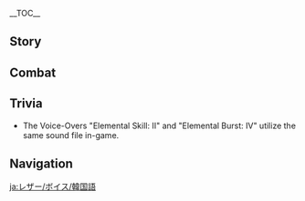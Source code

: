 {{Stub|Check Korean romanization for: ''Hello'', ''When Thunder Strikes: Warning'', ''Good Night'', ''Least Favorite Food''.}}
{{CharacterTabs}}
{{LanguageTabs}}

__TOC__
==Story==
{{VO/Story
|character           = Razor
|language            = ko
|name                = 레이저

|vo_01_01_title      = 첫 만남…
|vo_01_01_subtitle   = Hello
|vo_01_01_file       = VO_{language}{character} Hello.ogg
|vo_01_01_tx         = 너한테 좋은 냄새가 나. 같이 사냥하자!
|vo_01_01_rm         = Neohante joeun naemsaega naneungun. Gachi sanyanghaja!
|vo_02_01_title      = 잡담・냄새
|vo_02_01_subtitle   = Chat: Scent
|vo_02_01_file       = VO_{language}{character} Chat - Scent.ogg
|vo_02_01_tx         = 음~ 토끼의 냄새…
|vo_02_01_rm         = Eum~ Tokki-ui naemsae...
|vo_02_02_title      = 잡담・배고픔
|vo_02_02_subtitle   = Chat: Hunger
|vo_02_02_file       = VO_{language}{character} Chat - Hunger.ogg
|vo_02_02_tx         = 안 가? 배고파
|vo_02_02_rm         = An ga? Baego'pa.
|vo_02_03_title      = 잡담・바람맞이
|vo_02_03_subtitle   = Chat: Wind-gazing
|vo_02_03_file       = VO_{language}{character} Chat - Wind-gazing.ogg
|vo_02_03_tx         = 바람 좀 쐬고 올게. 출발할 때 불러
|vo_02_03_rm         = Baram jom ssoego olge. Chulbalhal ttae bulleo.
|vo_03_01_title      = 번개가 칠 때・일깨움
|vo_03_01_subtitle   = When Thunder Strikes: Warning
|vo_03_01_file       = VO_{language}{character} When Thunder Strikes - Warning.ogg
|vo_03_01_tx         = 무서우면 숨어 있어도 돼
|vo_03_01_rm         = Museoumyeon kkok'kkoksumeuragu.
|vo_03_02_title      = 번개가 칠 때・안내
|vo_03_02_subtitle   = When Thunder Strikes: Guidance
|vo_03_02_file       = VO_{language}{character} When Thunder Strikes - Guidance.ogg
|vo_03_02_tx         = 나무에서 물러나. 나만 따라와!
|vo_03_02_rm         = Namueseo mulleona. Naman ttarawa!
|vo_03_03_title      = 바람이 불 때…
|vo_03_03_subtitle   = When It's Windy
|vo_03_03_file       = VO_{language}{character} When It's Windy.ogg
|vo_03_03_tx         = 바람… 음… 좋다
|vo_03_03_rm         = Baram... Eum... Jota.
|vo_03_04_title      = 강풍이 불 때…
|vo_03_04_subtitle   = When the Wind Is Blowing
|vo_03_04_file       = VO_{language}{character} When the Wind Is Blowing.ogg
|vo_03_04_tx         = 바람… 음… 따끔따끔하니 살짝 아픈데
|vo_03_04_rm         = Baram... Eum... Ttakkeumttakkeumhani saljjak apeunde.
|vo_04_01_title      = 아침 인사…
|vo_04_01_subtitle   = Good Morning
|vo_04_01_file       = VO_{language}{character} Good Morning.ogg
|vo_04_01_tx         = 해가 떴어. 같이 사냥하러 갈래?
|vo_04_01_rm         = Haega tteosseo. Gachi sanyanghareo gallae?
|vo_04_02_title      = 점심 인사…
|vo_04_02_subtitle   = Good Afternoon
|vo_04_02_file       = VO_{language}{character} Good Afternoon.ogg
|vo_04_02_tx         = 고기 덩어리, 좋아!
|vo_04_02_rm         = Gogi deong'eori, joa!
|vo_04_03_title      = 저녁 인사…
|vo_04_03_subtitle   = Good Evening
|vo_04_03_file       = VO_{language}{character} Good Evening.ogg
|vo_04_03_tx         = 넌 얼른 자. 난 달을 볼 거야
|vo_04_03_rm         = Neon eolleun ja. Nan dareul bol geoya.
|vo_04_04_title      = 굿나잇…
|vo_04_04_subtitle   = Good Night
|vo_04_04_file       = VO_{language}{character} Good Night.ogg
|vo_04_04_tx         = 넌 얼른 자, 내가 지키고 있을게. 내일 같이 사냥하자
|vo_04_04_rm         = Neon eolleun ja, nan jikigo isseulge. Naeil gachi sanyang haja.
|vo_05_01_title      = 레이저 자신에 대해…
|vo_05_01_subtitle   = About {character}
|vo_05_01_file       = VO_{language}{character} About {character}.ogg
|vo_05_01_tx         = 나는 늑대. 인간 아빠와 엄마는… 없어
|vo_05_01_rm         = Naneun neukdae. Ingan appawa eommaneun... eopsseo.
|vo_06_01_title      = 우리에 대해・친구
|vo_06_01_subtitle   = About Us: Friends
|vo_06_01_file       = VO_{language}{character} About Us - Friends.ogg
|vo_06_01_tx         = 넌 내 친구. 나랑 같이 사냥하자
|vo_06_01_rm         = Neon nae chingu. Narang gachi sanyanghaja.
|vo_06_02_title      = 우리에 대해・무기
|vo_06_02_subtitle   = About Us: Weapons
|vo_06_02_file       = VO_{language}{character} About Us - Weapons.ogg
|vo_06_02_tx         = 난 강철 발톱과 번개의 이빨을 가지고 있어. 내가 널 지켜줄게
|vo_06_02_rm         = Nan gangcheol baltopgwa beongae-ui ippareul gajigo isseo. Naega neol jikyeojulge.
|vo_07_01_title      = 「신의 눈」에 대해…
|vo_07_01_subtitle   = About the Vision
|vo_07_01_file       = VO_{language}{character} About the Vision.ogg
|vo_07_01_tx         = 「신의 눈」, 사부가 도와줬어. 번개야 싸우자. 「루피카」를 지켜
|vo_07_01_rm         = "Sin-ui Nun", sabuga dowajwosseo. Beongaeya ssauja. "Rupika"reul jikyeo.
|vo_07_02_title      = 하고 싶은 이야기…
|vo_07_02_subtitle   = Something to Share
|vo_07_02_file       = VO_{language}{character} Something to Share.ogg
|vo_07_02_tx         = 밤하늘의 별들은 정말 아름다워. 하늘뿐만 아니라 호수에도 별들이 가득 차있어.<br>밤에는 도시에도 많은 별들이 있어
|vo_07_02_rm         = Bamhaneurui byeoldeureun jeongmal areumdawo. Haneulppunman anira hosuedo byeoldeuri gadeuk chaisseo.<br>Bameneun dosiedo maneun byeoldeuri isseo.
|vo_07_03_title      = 흥미있는 일…
|vo_07_03_subtitle   = Interesting Things
|vo_07_03_file       = VO_{language}{character} Interesting Things.ogg
|vo_07_03_tx         = 나의 「루피카」인 늑대. 그들은 내 가족이야.
|vo_07_03_rm         = Naui "Rupika"in neukdae. Geudereun nae gajogiya.
|vo_08_01_title      = 리사에 대해…
|vo_08_01_subtitle   = About [[Lisa]]
|vo_08_01_file       = VO_{language}{character} About Lisa.ogg
|vo_08_01_tx         = 사부의 번개, 하늘이 어두워질 거야. 엄청 무섭고 엄청 쎄
|vo_08_01_rm         = Sabu-ui beongae, haneuri eoduwojil geoya. Eomcheong museopgo eomcheong sse.
|vo_08_02_title      = 바바라에 대해…
|vo_08_02_subtitle   = About [[Barbara]]
|vo_08_02_file       = VO_{language}{character} About Barbara.ogg
|vo_08_02_tx         = 바바라는 반짝반짝 빛나는 소녀야. 엄청 착해
|vo_08_02_rm         = Babaraneun banjjakbanjjak bitnaneun sonyeoya. Eomcheong chakhae.
|vo_08_03_title      = 다이루크에 대해…
|vo_08_03_subtitle   = About [[Diluc]]
|vo_08_03_file       = VO_{language}{character} About Diluc.ogg
|vo_08_03_tx         = 다이루크는 빨갛고 까맣고… 그리고 차갑고 뜨거워
|vo_08_03_rm         = Dairukeuneun ppalgatgo kkamatgo... geurigo chagapgo tteugeowo.
|vo_08_04_title      = 벤티에 대해…
|vo_08_04_subtitle   = About [[Venti]]
|vo_08_04_file       = VO_{language}{character} About Venti.ogg
|vo_08_04_tx         = 시가… 음 몰라. 잘 모르지만 「루피카」 좋아해
|vo_08_04_rm         = Siga... eum molla. Jal moreujiman "rupika" joahae.
|vo_08_05_title      = 베넷에 대해…
|vo_08_05_subtitle   = About [[Bennett]]
|vo_08_05_file       = VO_{language}{character} About Bennett.ogg
|vo_08_05_tx         = 베넷, 말이 많아. 그와 함께라면 배불리 먹을 수 없어
|vo_08_05_rm         = Benet, mari mana. Geuwa hamkkeramyeon baebulli meogeul su eopsseo.
|vo_08_06_title      = 클레에 대해…
|vo_08_06_subtitle   = About [[Klee]]
|vo_08_06_file       = VO_{language}{character} About Klee.ogg
|vo_08_06_tx         = 클레, 친구! 친구지만 골치 아파
|vo_08_06_rm         = Keulle, chingu! Chingujiman golchi apa.
|vo_08_07_title      = 바르카에 대해・낯섦
|vo_08_07_subtitle   = About [[Varka]]: Stranger
|vo_08_07_file       = VO_{language}{character} About Varka - Stranger.ogg
|vo_08_07_tx         = 바르카? 몰라…
|vo_08_07_rm         = Bareuka? Molla...
|vo_08_08_title      = 바르카에 대해・추억
|vo_08_08_subtitle   = About Varka: Memory
|vo_08_08_file       = VO_{language}{character} About Varka - Memory.ogg
|vo_08_08_tx         = 아… 바르카, 이름이야. 그 남자 숭고하고 위대해. 이름 레이저, 강철 발톱. 그가 줬어. 음… 그 사람 보고 싶어
|vo_08_08_rm         = A... Bareuka, ireumiya. Geu namja sunggohago widaehae. Ireum Reijeo, gangcheol baltop. Geuga jwosseo. Eum... geu saram bogo sipeo.
|vo_09_01_title      = 레이저에 대해 알기・첫 번째
|vo_09_01_subtitle   = More About {character}: I
|vo_09_01_file       = VO_{language}{character} More About {character} - 01.ogg
|vo_09_01_tx         = 네 냄새, 착한 냄새. 고기 좋아해?
|vo_09_01_rm         = Ne naemsae, chakhan naemsae. Gogi joahae?
|vo_09_02_title      = 레이저에 대해 알기・두 번째
|vo_09_02_subtitle   = More About {character}: II
|vo_09_02_file       = VO_{language}{character} More About {character} - 02.ogg
|vo_09_02_tx         = 넌 강해. 늑대처럼! 너랑 사냥하면 수확이 많아서 좋아
|vo_09_02_rm         = Neon ganghae. Neukdaecheoreom! Neorang sanyanghamyeon suhwagi manaseo joa.
|vo_09_03_title      = 레이저에 대해 알기・세 번째
|vo_09_03_subtitle   = More About {character}: III
|vo_09_03_file       = VO_{language}{character} More About {character} - 03.ogg
|vo_09_03_tx         = 루피카는 「늑대의 집」이… 아냐! 「늑대의 가족」. 내 루피카는 숲속에 있어. 그들은 날 지켜주면서 나한테 루피카라고 했어
|vo_09_03_rm         = Rupikaneun "Neukdae-ui Jip"i... anya! "Neukdae-ui Gajok". Nae Rupikaneun supsoge isseo. Geudeureun nal jimyeojumyeonseo nahante Rupikarago haesseo.
|vo_09_04_title      = 레이저에 대해 알기・네 번째
|vo_09_04_subtitle   = More About {character}: IV
|vo_09_04_file       = VO_{language}{character} More About {character} - 04.ogg
|vo_09_04_tx         = 난 루피카 밖에 없어.<br>하지만 루피카라고 해도 난 다리가 2개밖에 없어서 진짜 늑대가 될 수 없어. 때때로 마음이 괴로워…
|vo_09_04_rm         = Nan Rupika bakke eopsseo.<br>Hajiman Rupikarago haedo nan dariga dugaebakke eopsseoseo jinjja neukdaega doel su eopsseo. Ttaettaero maeumi goerowo...
|vo_09_05_title      = 레이저에 대해 알기・다섯 번째
|vo_09_05_subtitle   = More About {character}: V
|vo_09_05_file       = VO_{language}{character} More About {character} - 05.ogg
|vo_09_05_tx         = 너랑 같이 달리면 즐거워, 너랑 같이 사냥하면 즐거워. 너랑 같이 있으면, 내가 늑대이던, 사람이던, 전혀 상관없어<br>넌 내 친구, 넌 내 「루피카」야. 너도 즐거우면 좋겠어
|vo_09_05_rm         = Neorang gachi dallimyeon jeulgeowo, neorang gachi sanyanghamyeon jeulgeowo. Neorang gachi isseumyeon, naega neukdaeideon, saramideon, jeonhyeo sanggwaneopsseo.<br>Neon nae chingu, neon nae "Rupika"ya. Neodo jeulgeoumyeon jokesseo.
|vo_10_01_title      = 레이저의 취미…
|vo_10_01_subtitle   = {character}'s Hobbies
|vo_10_01_file       = VO_{language}{character} Hobbies.ogg
|vo_10_01_tx         = 루피카가 좋아. 그리고 숲이랑 친구도 좋아. 뛰어다니는 것도 좋아
|vo_10_01_rm         = Rupikaga joa. Geurigo supirang chingudo joa. Ttwieodanineun geotdo joa.
|vo_10_02_title      = 레이저의 고민…
|vo_10_02_subtitle   = {character}'s Troubles
|vo_10_02_file       = VO_{language}{character} Troubles.ogg
|vo_10_02_tx         = 말하기 힘들고 어렵지만 안 할 순 없어
|vo_10_02_rm         = Malhagi himdeulgo eoryeopjiman an hal sun eopsseo.
|vo_10_03_title      = 좋아하는 음식…
|vo_10_03_subtitle   = Favorite Food
|vo_10_03_file       = VO_{language}{character} Favorite Food.ogg
|vo_10_03_tx         = 고기 좋아. 감자 좋아
|vo_10_03_rm         = Gogi joa. Gamja joa.
|vo_10_04_title      = 싫어하는 음식…
|vo_10_04_subtitle   = Least Favorite Food
|vo_10_04_file       = VO_{language}{character} Least Favorite Food.ogg
|vo_10_04_tx         = 채소는 싫어! 내가 먹는 고기들이 채소를 먹어
|vo_10_04_rm         = Pulttegineun sireo! Naega meokneun aedeuri pureul meogeo.

<!-- Receiving a Gift -->
|vo_11_01_title      = 선물 획득・첫 번째
|vo_11_01_subtitle   = Receiving a Gift: I
|vo_11_01_file       = VO_{language}{character} Receiving a Gift - 01.ogg
|vo_11_01_tx         = 향도 좋고, 맛도 좋아. 마음에 들어
|vo_11_01_rm         = Hyangdo jotgo, matdo joa. Maeume deureo.
|vo_11_02_title      = 선물 획득・두 번째
|vo_11_02_subtitle   = Receiving a Gift: II
|vo_11_02_file       = VO_{language}{character} Receiving a Gift - 02.ogg
|vo_11_02_tx         = 먹으니까 기운 나. 행복해
|vo_11_02_rm         = Meogeunikka giun na. Haengbokhae.
|vo_11_03_title      = 선물 획득・세 번째
|vo_11_03_subtitle   = Receiving a Gift: III
|vo_11_03_file       = VO_{language}{character} Receiving a Gift - 03.ogg
|vo_11_03_tx         = 먹는 것도 싫고, 안 먹는 것도 싫어. 좀 슬퍼졌어
|vo_11_03_rm         = Meokneun geotdo silko, an meokneun geotdo sireo. Jom seulpeojyeosseo.
|vo_12_01_title      = 생일…
|vo_12_01_subtitle   = Birthday
|vo_12_01_file       = VO_{language}{character} Birthday.ogg
|vo_12_01_tx         = 오늘은 네가… 그러니까 아주아주 오래전 오늘 태어났잖아. 너랑 같이 놀고 싶어. 오늘 같이 고기 먹자
|vo_12_01_rm         = Oneureun nega... geureonikka ajuaju oraejeon oneul tae'eonatjana. Neorang gachi nolgo sipeo. Oneul gachi gogi meokja.
|vo_13_01_title      = 돌파의 느낌・기
|vo_13_01_subtitle   = Feelings About Ascension: Intro
|vo_13_01_file       = VO_{language}{character} Feelings About Ascension -  01.ogg
|vo_13_01_tx         = 팔뚝이 더 두꺼워졌네…?
|vo_13_01_rm         = Palttugi deo dukkeowojyeotne...?
|vo_13_02_title      = 돌파의 느낌・승
|vo_13_02_subtitle   = Feelings About Ascension: Building Up
|vo_13_02_file       = VO_{language}{character} Feelings About Ascension -  02.ogg
|vo_13_02_tx         = 발톱과 이빨을 갈고 더 강해져야 해!
|vo_13_02_rm         = Baltopgwa ippareul galgo deo ganghaejyeoya hae!
|vo_13_03_title      = 돌파의 느낌・전
|vo_13_03_subtitle   = Feelings About Ascension: Climax
|vo_13_03_file       = VO_{language}{character} Feelings About Ascension -  03.ogg
|vo_13_03_tx         = 달리고, 사냥. 부족해, 안 돼! 난 더 강해져야 해
|vo_13_03_rm         = Dalligo, sanyang. Bujokhae, an dwae! Nan deo ganghaejyeoya hae.
|vo_13_04_title      = 돌파의 느낌・결
|vo_13_04_subtitle   = Feelings About Ascension: Conclusion
|vo_13_04_file       = VO_{language}{character} Feelings About Ascension -  04.ogg
|vo_13_04_tx         = 이빨, 발톱, 다리. 더 강하고 힘이 있어야 널 지켜!
|vo_13_04_rm         = Ippal, baltop, dari. Deo ganghato himi isseoya neol jikyeo!
}}

==Combat==
{{Combat VO
|character           = Razor
|language            = ko

|skill_1_tx          = 비켜!
|skill_1_rm          = Bikyeo!
|skill_2_tx          = 아!
|skill_2_rm          = A!
|skill_3_tx          = 오우!
|skill_3_rm          = Ou!
|skill_4_file        = Elemental Skill 1 06
|skill_4_tx          = 오지마!
|skill_4_rm          = Ojima!

|burst_1_tx          = 아우——
|burst_1_rm          = Au——
|burst_2_tx          = Blitz!
|burst_2_rm          = Beulitjeu!
|burst_3_tx          = 흐아——
|burst_3_rm          = Heua——
|burst_4_file        = Elemental Skill 1 02
|burst_4_tx          = 이얍——
|burst_4_rm          = Iyap——

|sprint-s_1_file     = Sprint Start 01,Sprint Start 02,Sprint Start 03

|glider_1_file       = Deploying Wind Glider 01,Deploying Wind Glider 02,Deploying Wind Glider 03

|chest_1_tx          = 쓸모 있는 물건들 같아
|chest_1_rm          = Sseulmo itneun mulgeondeul gatta.
|chest_2_tx          = 상자는 다 쓰면 물건을 담을 수 있어
|chest_2_rm          = Sangjaneun da sseumyeon mulgeoneul dameul su isseo.
|chest_3_tx          = 보물의 냄새, 이상해
|chest_3_rm          = Bomurui naemsae, isanghae.

|low-hp_1_tx         = 아파
|low-hp_1_rm         = Apa.
|low-hp_2_tx         = 아우——
|low-hp_2_rm         = Au——
|low-hp_3_tx         = 죽여버리겠어!…
|low-hp_3_rm         = Jugyeobeorigesseo!...

|ally-low-hp_1_tx    = 안 돼
|ally-low-hp_1_rm    = An dwae.
|ally-low-hp_2_tx    = 살아남아!
|ally-low-hp_2_rm    = Saranama!

|fallen_1_tx         = 으… 숨을 쉴 수가 없어…
|fallen_1_rm         = Eu... Sumeul swil suga eopsseo...
|fallen_2_tx         = 돌아 가고 싶어…
|fallen_2_rm         = Dora gago sipeo...
|fallen_3_tx         = 나의… 루피카…
|fallen_3_rm         = Na-ui... Rupika...

|hit-l_1_file        = Light Hit Taken 01,Light Hit Taken 02,Light Hit Taken 03,Light Hit Taken 04,Light Hit Taken 05,Light Hit Taken 06

|hit-h_1_file        = Heavy Hit Taken 02
|hit-h_1_tx          = 입안이… 짜…
|hit-h_1_rm          = Ibani... Jja...
|hit-h_2_file        = Heavy Hit Taken 01,Heavy Hit Taken 03,Heavy Hit Taken 04,Heavy Hit Taken 05,Heavy Hit Taken 06

|join_1_tx           = 내가 앞장설게
|join_1_rm           = Naega apjangseolge.
|join_2_tx           = 어디 가는 거야?
|join_2_rm           = Eodi ganeun geoya?
|join_3_tx           = 뒤는 내게 맡겨
|join_3_rm           = Dwineun naege matgyeo.

|idle_1_file         = Standby 02

|atk-l_1_file        = Light Attack 01,Light Attack 02,Light Attack 03,Light Attack 04,Light Attack 05,Light Attack 06,Light Attack 07

|atk-m_1_file        = Mid Attack 01,Mid Attack 02,Mid Attack 03

|atk-h_1_file        = Heavy Attack 01,Heavy Attack 02,Heavy Attack 03

|climb_1_file        = Climbing 01,Climbing 02,Climbing 03,Climbing 04,Climbing 05

|jump_1_file         = Jumping 01,Jumping 02,Jumping 03,Jumping 04,Jumping 05

<!--
Copy paste the following line in any section that does not have any voice files, change the X for the section's title:
'''Razor does not feature any X Voice-Overs'''
-->
}}

==Trivia==
*The Voice-Overs "Elemental Skill: II" and "Elemental Burst: IV" utilize the same sound file in-game.

==Navigation==
{{Character Navbox|VO-KO}}

[[ja:レザー/ボイス/韓国語]]